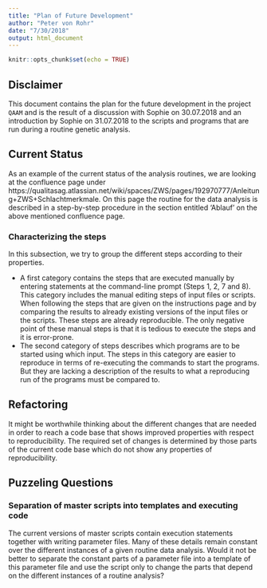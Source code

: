 ```yaml
---
title: "Plan of Future Development"
author: "Peter von Rohr"
date: "7/30/2018"
output: html_document
---
```


```r
knitr::opts_chunk$set(echo = TRUE)
```

## Disclaimer
This document contains the plan for the future development in the project `QAAM` and is the result of a discussion with Sophie on 30.07.2018 and an introduction by Sophie on 31.07.2018 to the scripts and programs that are run during a routine genetic analysis.


## Current Status
As an example of the current status of the analysis routines, we are looking at the confluence page under https://qualitasag.atlassian.net/wiki/spaces/ZWS/pages/192970777/Anleitung+ZWS+Schlachtmerkmale. On this page the routine for the data analysis is described in a step-by-step procedure in the section entitled 'Ablauf' on the above mentioned confluence page. 


### Characterizing the steps
In this subsection, we try to group the different steps according to their properties. 

* A first category contains the steps that are executed manually by entering statements at the command-line prompt (Steps 1, 2, 7 and 8). This category includes the manual editing steps of input files or scripts. When following the steps that are given on the instructions page and by comparing the results to already existing versions of the input files or the scripts. These steps are already reproducible. The only negative point of these manual steps is that it is tedious to execute the steps and it is error-prone.
* The second category of steps describes which programs are to be started using which input. The steps in this category are easier to reproduce in terms of re-executing the commands to start the programs. But they are lacking a description of the results to what a reproducing run of the programs must be compared to. 


## Refactoring
It might be worthwhile thinking about the different changes that are needed in order to reach a code base that shows improved properties with respect to reproducibility. The required set of changes is determined by those parts of the current code base which do not show any properties of reproducibility.


## Puzzeling Questions
### Separation of master scripts into templates and executing code
The current versions of master scripts contain execution statements together with writing parameter files. Many of these details remain constant over the different instances of a given routine data analysis. Would it not be better to separate the constant parts of a parameter file into a template of this parameter file and use the script only to change the parts that depend on the different instances of a routine analysis?


